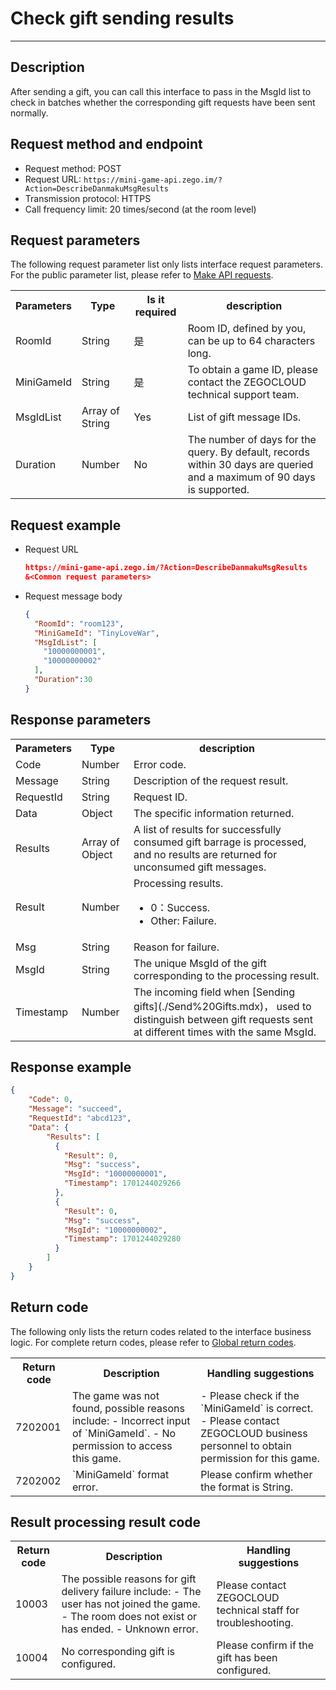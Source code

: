 # Check gift sending results

- - -


## Description

After sending a gift, you can call this interface to pass in the MsgId list to check in batches whether the corresponding gift requests have been sent normally.


## Request method and endpoint

- Request method: POST
- Request URL: `https://mini-game-api.zego.im/?Action=DescribeDanmakuMsgResults`
- Transmission protocol: HTTPS
- Call frequency limit: 20 times/second (at the room level)

## Request parameters

The following request parameter list only lists interface request parameters. For the public parameter list, please refer to [Make API requests](../Making%20API%20Requests.mdx).

<table>
  
<tbody><tr data-row-level="1">
<th>Parameters</th>
<th>Type</th>
<th>Is it required</th>
<th>description</th>
</tr>
<tr data-row-level="2">
<td>RoomId</td>
<td>String</td>
<td>是</td>
<td>Room ID, defined by you, can be up to 64 characters long.</td>
</tr>
<tr data-row-level="3">
<td>MiniGameId</td>
<td>String</td>
<td>是</td>
<td>To obtain a game ID, please contact the ZEGOCLOUD technical support team.</td>
</tr>
<tr data-row-level="4">
<td>MsgIdList</td>
<td>Array of String</td>
<td>Yes</td>
<td>List of gift message IDs.</td>
</tr>
<tr data-row-level="5">
<td>Duration</td>
<td>Number</td>
<td>No</td>
<td>The number of days for the query. By default, records within 30 days are queried and a maximum of 90 days is supported.</td>
</tr>
</tbody></table>


## Request example

- Request URL
  
    ```json
    https://mini-game-api.zego.im/?Action=DescribeDanmakuMsgResults
    &<Common request parameters>
    ```

- Request message body
  
    ```json
    {
      "RoomId": "room123",
      "MiniGameId": "TinyLoveWar",
      "MsgIdList": [
        "10000000001",
        "10000000002"
      ],
      "Duration":30
    }
    ```

## Response parameters

<table class="collapsible-table" >
  
<tbody><tr data-row-level="1">
<th>Parameters</th>
<th>Type</th>
<th>description</th>
</tr>
<tr data-row-level="2">
<td>Code</td>
<td>Number</td>
<td>Error code.</td>
</tr>
<tr data-row-level="3">
<td>Message</td>
<td>String</td>
<td>Description of the request result.</td>
</tr>
<tr data-row-level="4">
<td>RequestId</td>
<td>String</td>
<td>Request ID.</td>
</tr>
<tr data-row-level="5" data-row-child="true">
<td>Data</td>
<td>Object</td>
<td>The specific information returned.</td>
</tr>
<tr data-row-level="5-1" data-row-child="true">
<td>Results</td>
<td>Array of Object</td>
<td>A list of results for successfully consumed gift barrage is processed, and no results are returned for unconsumed gift messages.</td>
</tr>
<tr data-row-level="5-1-1">
<td>Result</td>
<td>Number</td>
<td>Processing results.<ul><li>0：Success.</li><li>Other: Failure.</li></ul></td>
</tr>
<tr data-row-level="5-1-2">
<td>Msg</td>
<td>String</td>
<td>Reason for failure.</td>
</tr>
<tr data-row-level="5-1-3">
<td>MsgId</td>
<td>String</td>
<td>The unique MsgId of the gift corresponding to the processing result.</td>
</tr>
<tr data-row-level="5-1-4">
<td>Timestamp</td>
<td>Number</td>
<td>The incoming field when [Sending gifts](./Send%20Gifts.mdx)， used to distinguish between gift requests sent at different times with the same MsgId.</td>
</tr>
</tbody></table>

## Response example


```json
{
    "Code": 0,
    "Message": "succeed",
    "RequestId": "abcd123",
    "Data": {
        "Results": [
          {
            "Result": 0,
            "Msg": "success",
            "MsgId": "10000000001",
            "Timestamp": 1701244029266
          },
          {
            "Result": 0,
            "Msg": "success",
            "MsgId": "10000000002",
            "Timestamp": 1701244029280
          }
        ]
    }
}
```

## Return code

The following only lists the return codes related to the interface business logic. For complete return codes, please refer to [Global return codes](../Return%20Codes.mdx).


<table>
  
<tbody><tr>
<th>Return code</th>
<th>Description</th>
<th>Handling suggestions</th>
</tr>
<tr>
<td>7202001</td>
<td>
The game was not found, possible reasons include:
- Incorrect input of `MiniGameId`.
- No permission to access this game.
</td>
<td>
- Please check if the `MiniGameId` is correct.
- Please contact ZEGOCLOUD business personnel to obtain permission for this game.
</td>
</tr>
<tr>
<td>7202002</td>
<td>`MiniGameId` format error.</td>
<td>Please confirm whether the format is String.</td>
</tr>
</tbody></table>

## Result processing result code


<table>
  
<tbody><tr>
<th>Return code</th>
<th>Description</th>
<th>Handling suggestions</th>
</tr>
<tr>
<td>10003</td>
<td>
The possible reasons for gift delivery failure include:
- The user has not joined the game.
- The room does not exist or has ended.
- Unknown error.
</td>
<td>Please contact ZEGOCLOUD technical staff for troubleshooting.</td>
</tr>
<tr>
<td>10004</td>
<td>No corresponding gift is configured.</td>
<td>Please confirm if the gift has been configured.</td>
</tr>
</tbody></table>
